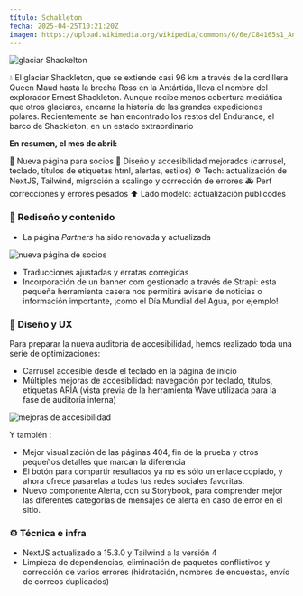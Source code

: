 ```yaml
---
título: Schakleton
fecha: 2025-04-25T10:21:20Z
imagen: https://upload.wikimedia.org/wikipedia/commons/6/6e/C84165s1_Ant.Map_Shackleton_Glacier.jpg
---
```


![glaciar Shackelton](https://upload.wikimedia.org/wikipedia/commons/6/6e/C84165s1_Ant.Map_Shackleton_Glacier.jpg)

💧 El glaciar Shackleton, que se extiende casi 96 km a través de la cordillera Queen Maud hasta la brecha Ross en la Antártida, lleva el nombre del explorador Ernest Shackleton. Aunque recibe menos cobertura mediática que otros glaciares, encarna la historia de las grandes expediciones polares. Recientemente se han encontrado los restos del Endurance, el barco de Shackleton, en un estado extraordinario

**En resumen, el mes de abril:** 

🎨 Nueva página para socios
💅 Diseño y accesibilidad mejorados (carrusel, teclado, títulos de etiquetas html, alertas, estilos)
⚙️ Tech: actualización de NextJS, Tailwind, migración a scalingo y corrección de errores
🚑 Perf correcciones y errores pesados
⬆️ Lado modelo: actualización publicodes

### **🎨 Rediseño y contenido**

- La página *Partners* ha sido renovada y actualizada
    
![nueva página de socios](https://nosgestesclimat-prod.s3.fr-par.scw.cloud/cms/relays_2738d796fa.png)
    

- Traducciones ajustadas y erratas corregidas
- Incorporación de un banner com gestionado a través de Strapi: esta pequeña herramienta casera nos permitirá avisarle de noticias o información importante, ¡como el Día Mundial del Agua, por ejemplo!

### **💅 Diseño y UX**

Para preparar la nueva auditoría de accesibilidad, hemos realizado toda una serie de optimizaciones:

- Carrusel accesible desde el teclado en la página de inicio
- Múltiples mejoras de accesibilidad: navegación por teclado, títulos, etiquetas ARIA (vista previa de la herramienta Wave utilizada para la fase de auditoría interna)

![mejoras de accesibilidad](https://nosgestesclimat-prod.s3.fr-par.scw.cloud/cms/accessibility_6220b87f58.png)

Y también :

- Mejor visualización de las páginas 404, fin de la prueba y otros pequeños detalles que marcan la diferencia
- El botón para compartir resultados ya no es sólo un enlace copiado, y ahora ofrece pasarelas a todas tus redes sociales favoritas.
- Nuevo componente Alerta, con su Storybook, para comprender mejor las diferentes categorías de mensajes de alerta en caso de error en el sitio.

### **⚙️ Técnica e infra**

- NextJS actualizado a 15.3.0 y Tailwind a la versión 4
- Limpieza de dependencias, eliminación de paquetes conflictivos y corrección de varios errores (hidratación, nombres de encuestas, envío de correos duplicados)